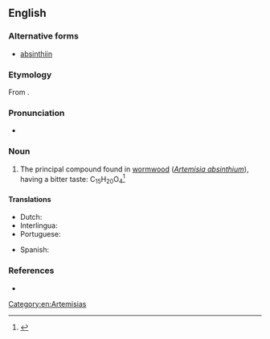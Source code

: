 ==English==

===Alternative forms===
* [[absinthiin]]

===Etymology===
From {{etyl|la|en}} {{m|la|absinthium}}.

===Pronunciation===
* {{a|US}} {{IPA|/ˈæbˌsɪn.θɪn/|lang=en}}

===Noun===
{{en-noun|-}}

# {{label|en|organic compound}} The principal compound found in [[wormwood]] (''[[Artemisia absinthium]]''), having a bitter taste: C<sub>15</sub>H<sub>20</sub>O<sub>4</sub><ref>{{R:MW3 1976|page=6}}</ref>

====Translations====
{{trans-top|principal compound found in wormwood}}
* Dutch: {{t|nl|absintine|f}}
* Interlingua: {{t|ia|absinthina}}
* Portuguese: {{t|pt|absintina}}
{{trans-mid}}
* Spanish: {{t|es|absintina|f}}
{{trans-bottom}}

===References===
* {{R:Webster 1913}}
<references/>

[[Category:en:Artemisias]]